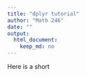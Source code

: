 ```yaml
---
title: "dplyr tutorial"
author: "Math 246"
date: ""
output: 
  html_document: 
    keep_md: no
---
```


Here is a short 